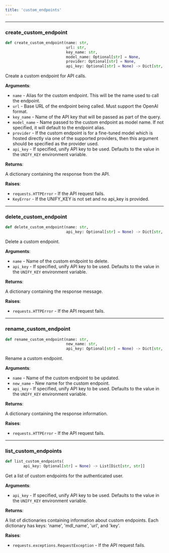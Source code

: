 ```yaml
---
title: 'custom_endpoints'
---
```


<a id="utils.custom_endpoints.create_custom_endpoint"></a>

---

### create\_custom\_endpoint

```python
def create_custom_endpoint(name: str,
                           url: str,
                           key_name: str,
                           model_name: Optional[str] = None,
                           provider: Optional[str] = None,
                           api_key: Optional[str] = None) -> Dict[str, Any]
```

Create a custom endpoint for API calls.

**Arguments**:

- `name` - Alias for the custom endpoint. This will be the name used to call the endpoint.
- `url` - Base URL of the endpoint being called. Must support the OpenAI format.
- `key_name` - Name of the API key that will be passed as part of the query.
- `model_name` - Name passed to the custom endpoint as model name. If not specified, it will default to the endpoint alias.
- `provider` - If the custom endpoint is for a fine-tuned model which is hosted directly via one of the supported providers,
  then this argument should be specified as the provider used.
- `api_key` - If specified, unify API key to be used. Defaults to the value in the `UNIFY_KEY` environment variable.
  

**Returns**:

  A dictionary containing the response from the API.
  

**Raises**:

- `requests.HTTPError` - If the API request fails.
- `KeyError` - If the UNIFY_KEY is not set and no api_key is provided.

<a id="utils.custom_endpoints.delete_custom_endpoint"></a>

---

### delete\_custom\_endpoint

```python
def delete_custom_endpoint(name: str,
                           api_key: Optional[str] = None) -> Dict[str, str]
```

Delete a custom endpoint.

**Arguments**:

- `name` - Name of the custom endpoint to delete.
- `api_key` - If specified, unify API key to be used. Defaults
  to the value in the `UNIFY_KEY` environment variable.
  

**Returns**:

  A dictionary containing the response message.
  

**Raises**:

- `requests.HTTPError` - If the API request fails.

<a id="utils.custom_endpoints.rename_custom_endpoint"></a>

---

### rename\_custom\_endpoint

```python
def rename_custom_endpoint(name: str,
                           new_name: str,
                           api_key: Optional[str] = None) -> Dict[str, Any]
```

Rename a custom endpoint.

**Arguments**:

- `name` - Name of the custom endpoint to be updated.
- `new_name` - New name for the custom endpoint.
- `api_key` - If specified, unify API key to be used. Defaults
  to the value in the `UNIFY_KEY` environment variable.
  

**Returns**:

  A dictionary containing the response information.
  

**Raises**:

- `requests.HTTPError` - If the API request fails.

<a id="utils.custom_endpoints.list_custom_endpoints"></a>

---

### list\_custom\_endpoints

```python
def list_custom_endpoints(
        api_key: Optional[str] = None) -> List[Dict[str, str]]
```

Get a list of custom endpoints for the authenticated user.

**Arguments**:

- `api_key` - If specified, unify API key to be used. Defaults
  to the value in the `UNIFY_KEY` environment variable.
  

**Returns**:

  A list of dictionaries containing information about custom endpoints.
  Each dictionary has keys: 'name', 'mdl_name', 'url', and 'key'.
  

**Raises**:

- `requests.exceptions.RequestException` - If the API request fails.

<a id="utils.evaluators"></a>
